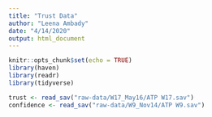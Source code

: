 ```yaml
---
title: "Trust Data"
author: "Leena Ambady"
date: "4/14/2020"
output: html_document
---
```


```r
knitr::opts_chunk$set(echo = TRUE)
library(haven)
library(readr)
library(tidyverse)
```

```r
trust <- read_sav("raw-data/W17_May16/ATP W17.sav")
confidence <- read_sav("raw-data/W9_Nov14/ATP W9.sav")
```

